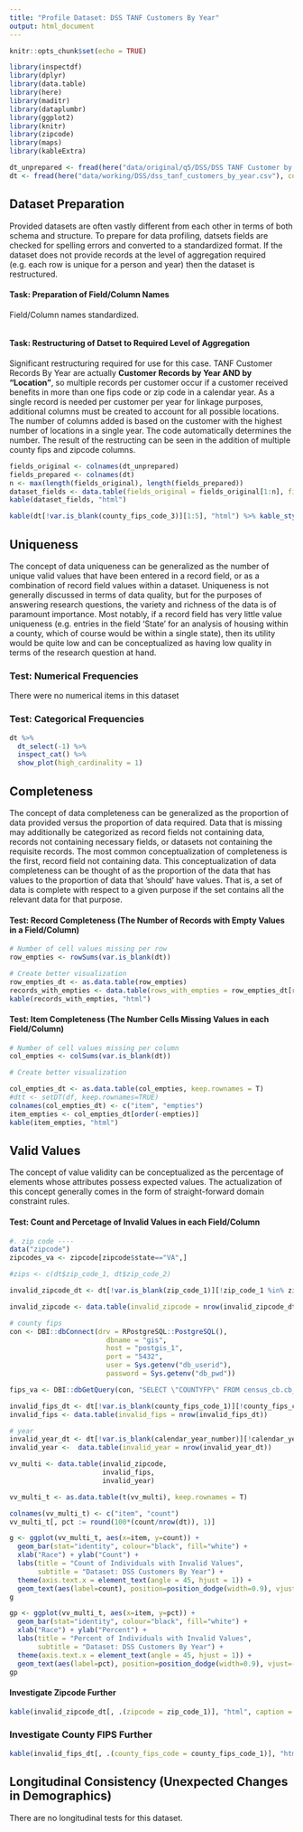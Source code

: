 ```yaml
---
title: "Profile Dataset: DSS TANF Customers By Year"
output: html_document
---
```


```r
knitr::opts_chunk$set(echo = TRUE)
```

```r
library(inspectdf)
library(dplyr)
library(data.table)
library(here)
library(maditr)
library(dataplumbr)
library(ggplot2)
library(knitr)
library(zipcode)
library(maps)
library(kableExtra)
```

```r
dt_unprepared <- fread(here("data/original/q5/DSS/DSS TANF Customer by Year.csv"), colClasses = "character")
dt <- fread(here("data/working/DSS/dss_tanf_customers_by_year.csv"), colClasses = "character")
```
## Dataset Preparation
Provided datasets are often vastly different from each other in terms of both schema and structure. To prepare for data profiling, datsets fields are checked for spelling errors and converted to a standardized format. If the dataset does not provide records at the level of aggregation required (e.g. each row is unique for a person and year) then the dataset is restructured.

#### Task: Preparation of Field/Column Names
Field/Column names standardized.
```r

```

#### Task: Restructuring of Datset to Required Level of Aggregation
Significant restructuring required for use for this case. TANF Customer Records By Year are actually <b>Customer Records by Year AND by "Location"</b>, so multiple records per customer occur if a customer received benefits in more than one fips code or zip code in a calendar year. As a single record is needed per customer per year for linkage purposes, additional columns must be created to account for all possible locations. The number of columns added is based on the customer with the highest number of locations in a single year. The code automatically determines the number. The result of the restructing can be seen in the addition of multiple county fips and zipcode columns.
```r
fields_original <- colnames(dt_unprepared)
fields_prepared <- colnames(dt)
n <- max(length(fields_original), length(fields_prepared))
dataset_fields <- data.table(fields_original = fields_original[1:n], fields_prepared = fields_prepared[1:n])
kable(dataset_fields, "html")
```

```r
kable(dt[!var.is_blank(county_fips_code_3)][1:5], "html") %>% kable_styling(font_size = 7)
```


## Uniqueness
The concept of data uniqueness can be generalized as the number of unique valid values that have been entered in a record field, or as a combination of record field values within a dataset. Uniqueness is not generally discussed in terms of data quality, but for the purposes of answering research questions, the variety and richness of the data is of paramount importance. Most notably, if a record field has very little value uniqueness (e.g. entries in the field ‘State’ for an analysis of housing within a county, which of course would be within a single state), then its utility would be quite low and can be conceptualized as having low quality in terms of the research question at hand.

### Test: Numerical Frequencies
There were no numerical items in this dataset

### Test: Categorical Frequencies
```r
dt %>% 
  dt_select(-1) %>% 
  inspect_cat() %>%
  show_plot(high_cardinality = 1)
```


## Completeness
The concept of data completeness can be generalized as the proportion of data provided versus the proportion of data required. Data that is missing may additionally be categorized as record fields not containing data, records not containing necessary fields, or datasets not containing the requisite records. The most common conceptualization of completeness is the first, record field not containing data. This conceptualization of data completeness can be thought of as the proportion of the data that has values to the proportion of data that ’should’ have values. That is, a set of data is complete with respect to a given purpose if the set contains all the relevant data for that purpose.

#### Test: Record Completeness (The Number of Records with Empty Values in a Field/Column)
```r
# Number of cell values missing per row
row_empties <- rowSums(var.is_blank(dt))

# Create better visualization
row_empties_dt <- as.data.table(row_empties)
records_with_empties <- data.table(rows_with_empties = row_empties_dt[row_empties > 0, .N])
kable(records_with_empties, "html")
```

#### Test: Item Completeness (The Number Cells Missing Values in each Field/Column)
```r
# Number of cell values missing per column
col_empties <- colSums(var.is_blank(dt))

# Create better visualization

col_empties_dt <- as.data.table(col_empties, keep.rownames = T)
#dtt <- setDT(df, keep.rownames=TRUE)
colnames(col_empties_dt) <- c("item", "empties")
item_empties <- col_empties_dt[order(-empties)]
kable(item_empties, "html")
```

## Valid Values
The concept of value validity can be conceptualized as the percentage of elements whose attributes possess expected values. The actualization of this concept generally comes in the form of straight-forward domain constraint rules.

#### Test: Count and Percetage of Invalid Values in each Field/Column
```r
#. zip code ----
data("zipcode")
zipcodes_va <- zipcode[zipcode$state=="VA",]

#zips <- c(dt$zip_code_1, dt$zip_code_2)

invalid_zipcode_dt <- dt[!var.is_blank(zip_code_1)][!zip_code_1 %in% zipcodes_va$zip, .(zip_code_1)]

invalid_zipcode <- data.table(invalid_zipcode = nrow(invalid_zipcode_dt))
```


```r
# county fips
con <- DBI::dbConnect(drv = RPostgreSQL::PostgreSQL(),
                        dbname = "gis",
                        host = "postgis_1",
                        port = "5432",
                        user = Sys.getenv("db_userid"),
                        password = Sys.getenv("db_pwd"))

fips_va <- DBI::dbGetQuery(con, "SELECT \"COUNTYFP\" FROM census_cb.cb_2016_us_county_500k where \"STATEFP\" = '51'")

invalid_fips_dt <- dt[!var.is_blank(county_fips_code_1)][!county_fips_code_1 %in% fips_va$COUNTYFP,]
invalid_fips <- data.table(invalid_fips = nrow(invalid_fips_dt))
```

```r
# year
invalid_year_dt <- dt[!var.is_blank(calendar_year_number)][!calendar_year_number %in% seq(2007, 2017, 1)]
invalid_year <-  data.table(invalid_year = nrow(invalid_year_dt))
```

```r

vv_multi <- data.table(invalid_zipcode, 
                       invalid_fips, 
                       invalid_year)

vv_multi_t <- as.data.table(t(vv_multi), keep.rownames = T)

colnames(vv_multi_t) <- c("item", "count")
vv_multi_t[, pct := round(100*(count/nrow(dt)), 1)]

g <- ggplot(vv_multi_t, aes(x=item, y=count)) +
  geom_bar(stat="identity", colour="black", fill="white") + 
  xlab("Race") + ylab("Count") +
  labs(title = "Count of Individuals with Invalid Values",
       subtitle = "Dataset: DSS Customers By Year") +
  theme(axis.text.x = element_text(angle = 45, hjust = 1)) +
  geom_text(aes(label=count), position=position_dodge(width=0.9), vjust=-0.2)
g

gp <- ggplot(vv_multi_t, aes(x=item, y=pct)) +
  geom_bar(stat="identity", colour="black", fill="white") + 
  xlab("Race") + ylab("Percent") +
  labs(title = "Percent of Individuals with Invalid Values",
       subtitle = "Dataset: DSS Customers By Year") +
  theme(axis.text.x = element_text(angle = 45, hjust = 1)) +
  geom_text(aes(label=pct), position=position_dodge(width=0.9), vjust=-0.2)
gp
```

#### Investigate Zipcode Further
```r
kable(invalid_zipcode_dt[, .(zipcode = zip_code_1)], "html", caption = "Invalid Zip Codes")
```

### Investigate County FIPS Further
```r
kable(invalid_fips_dt[, .(county_fips_code = county_fips_code_1)], "html", caption = "Invalid County FIPS Codes")
```

## Longitudinal Consistency (Unexpected Changes in Demographics)
There are no longitudinal tests for this dataset.



